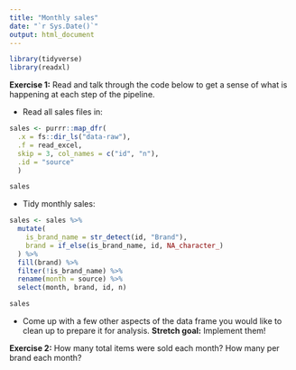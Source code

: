 ```yaml
---
title: "Monthly sales"
date: "`r Sys.Date()`"
output: html_document
---
```


```r
library(tidyverse)
library(readxl)
```

**Exercise 1:** Read and talk through the code below to get a sense of what is 
happening at each step of the pipeline.

- Read all sales files in:

```r
sales <- purrr::map_dfr(
  .x = fs::dir_ls("data-raw"), 
  .f = read_excel, 
  skip = 3, col_names = c("id", "n"),
  .id = "source"
  )

sales
```

- Tidy monthly sales:

```r
sales <- sales %>%
  mutate(
    is_brand_name = str_detect(id, "Brand"),
    brand = if_else(is_brand_name, id, NA_character_)
  ) %>%
  fill(brand) %>%
  filter(!is_brand_name) %>%
  rename(month = source) %>%
  select(month, brand, id, n)

sales
```

- Come up with a few other aspects of the data frame you would like to clean up 
to prepare it for analysis. **Stretch goal:** Implement them!  

**Exercise 2:** How many total items were sold each month? How many per brand each month? 

```r

```

